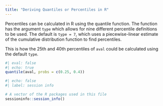 ```yaml
---
title: "Deriving Quantiles or Percentiles in R"
---
```


Percentiles can be calculated in R using the quantile function. The function has the argument `type` which allows for nine different percentile definitions to be used. The default is `type = 7`, which uses a piecewise-linear estimate of the cumulative distribution function to find percentiles.

This is how the 25th and 40th percentiles of `aval` could be calculated using the default `type`.

```r
#| eval: false
#| echo: true
quantile(aval, probs = c(0.25, 0.4))
```
::: {.callout-note collapse="true" title="Session Info"}
```r
#| echo: false
#| label: session info

# A vector of the R packages used in this file
sessioninfo::session_info()
```
:::

